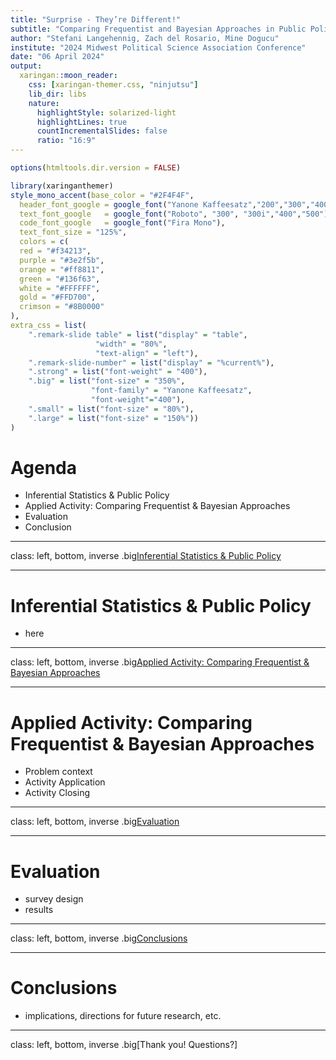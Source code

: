 ```yaml
---
title: "Surprise - They’re Different!"
subtitle: "Comparing Frequentist and Bayesian Approaches in Public Policy"
author: "Stefani Langehennig, Zach del Rosario, Mine Dogucu"
institute: "2024 Midwest Political Science Association Conference"
date: "06 April 2024"
output:
  xaringan::moon_reader:
    css: [xaringan-themer.css, "ninjutsu"]
    lib_dir: libs
    nature:
      highlightStyle: solarized-light
      highlightLines: true
      countIncrementalSlides: false
      ratio: "16:9"
---
```


```r
options(htmltools.dir.version = FALSE)
```

```r
library(xaringanthemer)
style_mono_accent(base_color = "#2F4F4F",
  header_font_google = google_font("Yanone Kaffeesatz","200","300","400","500","600","700"),
  text_font_google   = google_font("Roboto", "300", "300i","400","500"),
  code_font_google   = google_font("Fira Mono"),
  text_font_size = "125%", 
  colors = c(
  red = "#f34213",
  purple = "#3e2f5b",
  orange = "#ff8811",
  green = "#136f63",
  white = "#FFFFFF",
  gold = "#FFD700",
  crimson = "#8B0000"
),
extra_css = list(
    ".remark-slide table" = list("display" = "table",
                   "width" = "80%",
                   "text-align" = "left"),
    ".remark-slide-number" = list("display" = "%current%"),
    ".strong" = list("font-weight" = "400"),
    ".big" = list("font-size" = "350%",
                  "font-family" = "Yanone Kaffeesatz",
                  "font-weight"="400"),
    ".small" = list("font-size" = "80%"),
    ".large" = list("font-size" = "150%"))
)

```

# Agenda
- Inferential Statistics & Public Policy
- Applied Activity: Comparing Frequentist & Bayesian Approaches
- Evaluation
- Conclusion

---

class: left, bottom, inverse
.big[Inferential Statistics & Public Policy]

---

# Inferential Statistics & Public Policy

- here

---

class: left, bottom, inverse
.big[Applied Activity: Comparing Frequentist & Bayesian Approaches]

---

# Applied Activity: Comparing Frequentist & Bayesian Approaches

- Problem context
- Activity Application
- Activity Closing

---


class: left, bottom, inverse
.big[Evaluation]

---

# Evaluation

- survey design
- results

---


class: left, bottom, inverse
.big[Conclusions]

---

# Conclusions

- implications, directions for future research, etc.

---

class: left, bottom, inverse
.big[Thank you! Questions?]